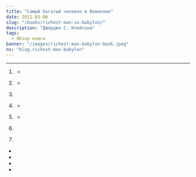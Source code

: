 ```yaml
---
title: "Самый богатый человек в Вавилоне"
date: 2021-03-06
slug: "/books/richest-man-in-babylon/"
description: "Джорджа С. Клейсона"
tags:
  - Обзор книги
banner: "/images/richest-man-babylon-book.jpeg"
ns: "blog.richest-man-babylon" 
---
```


<div className="image-container">
  <div className="image_item">
    <Translation id="image_path" altTextId="title" tag="img" ns={props.data.post.ns} />
  </div>
</div>

<style jsx>{`
  .image-container {
    width: 350px;
    height: 350px;
    margin: auto;
    position: relative;
    margin-bottom: 170px;
    text-align: center;
  }
  .image-container img {
    margin-top: 0.5rem;
    max-width: 100%;
    max-height: 100%;
  }
`}</style>

<Translation
  id="main_heading"
  tag="h2"
  ns={props.data.post.ns}
/>

<Translation
  id="main_description"
  tag="p"
  ns={props.data.post.ns}
/>

<Translation
  id="key_points"
  tag="h3"
  ns={props.data.post.ns}
/>

<Translation
  id="key_points_sum"
  tag="p"
  ns={props.data.post.ns}
/>

<Translation
  id="money_laws_heading"
  tag="strong"
  wrapperTag="p"
  ns={props.data.post.ns}
/>

---

1. <Translation
     id="law1"
     tag="p"
     ns={props.data.post.ns}
   />
    - <Translation
        id="law1_subItem1"
        ns={props.data.post.ns}
      />

2. <Translation
     id="law2"
     tag="p"
     ns={props.data.post.ns}
   />
   - <Translation
       id="law2_subItem1"
       ns={props.data.post.ns}
     />

3. <Translation
     id="law3"
     tag="p"
     ns={props.data.post.ns}
   />

4. <Translation
     id="law4"
     tag="p"
     ns={props.data.post.ns}
   />
   - <Translation
       id="law4_subItem1"
       ns={props.data.post.ns}
     />

5. <Translation
     id="law5"
     tag="p"
     ns={props.data.post.ns}
   />
   - <Translation
       id="law5_subItem1"
       ns={props.data.post.ns}
     />

6. <Translation
     id="law6"
     tag="p"
     ns={props.data.post.ns}
   />

7. <Translation
     id="law7"
     tag="p"
     ns={props.data.post.ns}
   />

- <Translation
    id="laws_conclusion1"
    wrapperTag="p"
    ns={props.data.post.ns}
/>
- <Translation
    id="laws_conclusion2"
    wrapperTag="p"
    ns={props.data.post.ns}
/>
- <Translation
    id="laws_conclusion3"
    wrapperTag="p"
    ns={props.data.post.ns}
/>
- <Translation
    id="laws_conclusion4"
    wrapperTag="p"
    ns={props.data.post.ns}
/>

<Translation
  id="takeaway_heading"
  tag="h3"
  ns={props.data.post.ns}
/>

<Translation
  id="takeaway_text1"
  tag="p"
  ns={props.data.post.ns}
/>

<Translation
  id="takeaway_text2"
  tag="p"
  ns={props.data.post.ns}
/>

<Translation 
   id="book_quote" 
   ns={props.data.post.ns} 
/>

<Translation
  id="takeaway_text3"
  tag="p"
  ns={props.data.post.ns}
/>

<Translation
  id="takeaway_text4"
  tag="p"
  ns={props.data.post.ns}
/>
